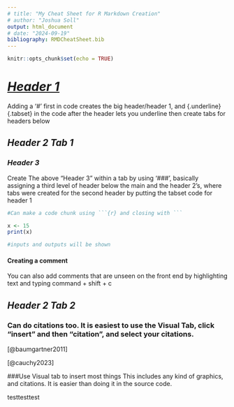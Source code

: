 ```yaml
---
# title: "My Cheat Sheet for R Markdown Creation"
# author: "Joshua Soll"
output: html_document
# date: "2024-09-19"
bibliography: RMDCheatSheet.bib
---
```


```r
knitr::opts_chunk$set(echo = TRUE)
```

# [***Header 1***]{.underline} {.tabset}

Adding a '\#' first in code creates the big header/header 1, and {.underline}{.tabset} in the code after the header lets you underline then create tabs for headers below

## ***Header 2 Tab 1***

### ***Header 3***

Create The above "Header 3" within a tab by using '\###', basically assigning a third level of header below the main and the header 2's, where tabs were created for the second header by putting the tabset code for header 1

```r
#Can make a code chunk using ```{r} and closing with ```

x <- 15
print(x)

#inputs and outputs will be shown
```

#### Creating a comment

You can also add comments that are unseen on the front end by highlighting text and typing command + shift + c

<!-- test comment here, should be unseen on the html front -->

## ***Header 2 Tab 2***

### Can do citations too. It is easiest to use the Visual Tab, click "insert" and then "citation", and select your citations.

[@baumgartner2011]

[@cauchy2023]

###Use Visual tab to insert most things
This includes any kind of graphics, and citations. It is easier than doing it in the source code.

testtesttest
